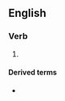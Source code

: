 ==English==

===Verb===
{{head|en|verb form}}

# {{present participle of|en|equalise|nocat=1}}

====Derived terms====
* {{l|en|equalising beam}}